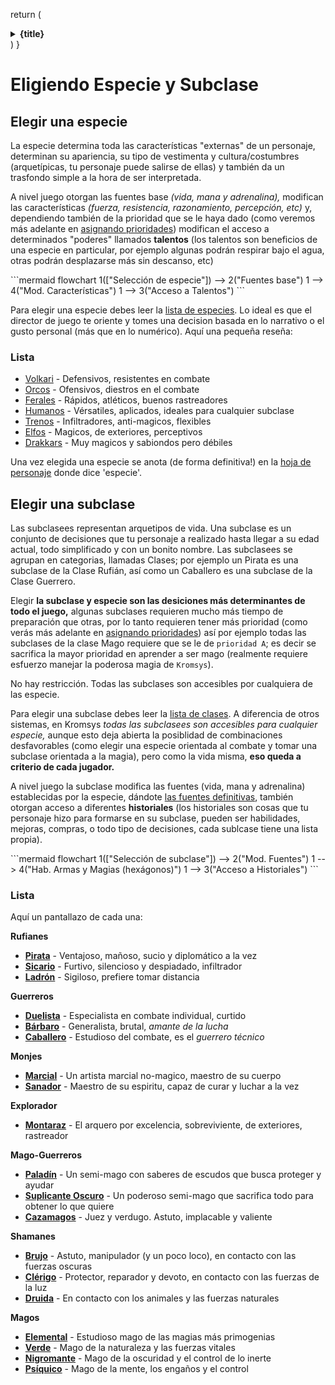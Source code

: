 
  return (
    <details
      className="last-of-type:mb-0 rounded-lg bg-neutral-50 dark:bg-neutral-800 p-2 mt-4"
    >
      <summary>
        <strong className="text-lg">{title}</strong>
      </summary>
      <div className="nx-p-2">{children}</div>
    </details>
  )
}

# Eligiendo Especie y Subclase

## Elegir una especie

La especie determina toda las características "externas" de un personaje, 
determinan su apariencia, su tipo de vestimenta y cultura/costumbres (arquetípicas, 
tu personaje puede salirse de ellas) y también da un trasfondo simple a la hora 
de ser interpretada. 

A nivel juego otorgan las fuentes base _(vida, mana y adrenalina),_ modifican las
características _(fuerza, resistencia, razonamiento, percepción, etc)_ y, 
dependiendo también de la prioridad que se le haya dado (como veremos más 
adelante en [asignando prioridades](/docs/character-creation/02)) modifican 
el acceso a determinados "poderes" llamados **talentos** (los talentos son 
beneficios de una especie en particular, por ejemplo algunas podrán respirar 
bajo el agua, otras podrán desplazarse más sin descanso, etc)

<HiddenDiagram title="Diagrama de implicancias">
```mermaid
flowchart
	1(["Selección de especie"]) --> 2("Fuentes base")
	1 --> 4("Mod. Características")
  1 --> 3("Acceso a Talentos")
```
</HiddenDiagram>

Para elegir una especie debes leer la [lista de especies](/docs/list-species). 
Lo ideal es que el director de juego te oriente y tomes una decision basada en 
lo narrativo o el gusto personal (más que en lo numérico). Aquí una pequeña reseña:

### Lista
* [Volkari](/docs/list-species/volkari) - Defensivos, resistentes en combate
* [Orcos](/docs/list-species/orc) - Ofensivos, diestros en el combate
* [Ferales](/docs/list-species/feral) - Rápidos, atléticos, buenos rastreadores
* [Humanos](/docs/list-species/human) - Vérsatiles, aplicados, ideales para cualquier subclase
* [Trenos](/docs/list-species/treno) - Infiltradores, anti-magicos, flexibles
* [Elfos](/docs/list-species/elf) - Magicos, de exteriores, perceptivos
* [Drakkars](/docs/list-species/drakkars) - Muy magicos y sabiondos pero débiles

<Callout type="info">Una vez elegida una especie se anota (de forma definitiva!) 
en la [hoja de personaje](/docs/to-print) donde dice 'especie'.</Callout>

## Elegir una subclase

Las subclasees representan arquetipos de vida. Una subclase es un conjunto de 
decisiones que tu personaje a realizado hasta llegar a su edad actual, todo 
simplificado y con un bonito nombre. Las subclasees se agrupan en categorias, 
llamadas Clases; por ejemplo un Pirata es una subclase de la Clase Rufián, 
así como un Caballero es una subclase de la Clase Guerrero. 

Elegir **la subclase y especie son las desiciones más determinantes de todo el 
juego,** algunas subclases requieren mucho más tiempo de preparación que otras, 
por lo tanto requieren tener más prioridad (como verás más adelante en 
[asignando prioridades](/docs/character-creation/02)) así por ejemplo todas
las subclases de la clase Mago requiere que se le de `prioridad A`; es decir se 
sacrifica la mayor prioridad en aprender a ser mago (realmente requiere esfuerzo
manejar la poderosa magia de `Kromsys`).

<Callout type="info">No hay restricción. Todas las subclases son accesibles por 
cualquiera de las especie.</Callout>

Para elegir una subclase debes leer la [lista de clases](/docs/list-classes). 
A diferencia de otros sistemas, en Kromsys *todas las subclasees son accesibles 
para cualquier especie,* aunque esto deja abierta la posiblidad de combinaciones 
desfavorables (como elegir una especie orientada al combate y tomar una subclase
orientada a la magia), pero como la vida misma, **eso queda a criterio de cada 
jugador.**

A nivel juego la subclase modifica las fuentes (vida, mana y adrenalina) 
establecidas por la especie, dándote 
[las fuentes definitivas](/docs/character-creation/creation-tables/TC3),
también otorgan acceso a diferentes **historiales** (los historiales son cosas que
tu personaje hizo para formarse en su subclase, pueden ser habilidades, mejoras,
compras, o todo tipo de decisiones, cada sublcase tiene una lista propia).

<HiddenDiagram title="Diagrama de implicancias">
```mermaid
flowchart
	1(["Selección de subclase"]) --> 2("Mod. Fuentes")
	1 --> 4("Hab. Armas y Magias (hexágonos)")
  1 --> 3("Acceso a Historiales")
```
</HiddenDiagram>

### Lista
Aquí un pantallazo de cada una:

**Rufianes**
* **[Pirata](/docs/list-classes/ruffian/pirate)** - Ventajoso, mañoso, sucio y diplomático a la vez
* **[Sicario](/docs/list-classes/ruffian/assasin)** - Furtivo, silencioso y despiadado, infiltrador
* **[Ladrón](/docs/list-classes/ruffian/thief)** - Sigiloso, prefiere tomar distancia

**Guerreros**
* **[Duelista](/docs/list-classes/warrior/duelist)** - Especialista en combate individual, curtido
* **[Bárbaro](/docs/list-classes/warrior/barbarian)** - Generalista, brutal, _amante de la lucha_
* **[Caballero](/docs/list-classes/warrior/knight)** - Estudioso del combate, es el _guerrero técnico_

**Monjes**
* **[Marcial](/docs/list-classes/monk/martial)** - Un artista marcial no-magico, maestro de su cuerpo
* **[Sanador](/docs/list-classes/monk/healer)** - Maestro de su espiritu, capaz de curar y luchar a la vez

**Explorador**
* **[Montaraz](/docs/list-classes/explorer/ranger)** - El arquero por excelencia, sobreviviente, de exteriores, rastreador

**Mago-Guerreros**
* **[Paladín](/docs/list-classes/w-mage/paladin)** - Un semi-mago con saberes de escudos que busca proteger y ayudar
* **[Suplicante Oscuro](/docs/list-classes/w-mage/dark-supplicant)** - Un poderoso semi-mago que sacrifica todo para obtener lo que quiere
* **[Cazamagos](/docs/list-classes/w-mage/mage-hunter')** -  Juez y verdugo. Astuto, implacable y valiente

**Shamanes**
* **[Brujo](/docs/list-classes/shaman/witch)** - Astuto, manipulador (y un poco loco), en contacto con las fuerzas oscuras
* **[Clérigo](/docs/list-classes/shaman/cleric)** - Protector, reparador y devoto, en contacto con las fuerzas de la luz
* **[Druida](/docs/list-classes/shaman/druid)** - En contacto con los animales y las fuerzas naturales

**Magos**
* **[Elemental](/docs/list-classes/mage/elemental)** - Estudioso mago de las magias más primogenias
* **[Verde](/docs/list-classes/mage/green)** - Mago de la naturaleza y las fuerzas vitales
* **[Nigromante](/docs/list-classes/mage/necro)** - Mago de la oscuridad y el control de lo inerte
* **[Psíquico](/docs/list-classes/mage/psi)** - Mago de la mente, los engaños y el control
